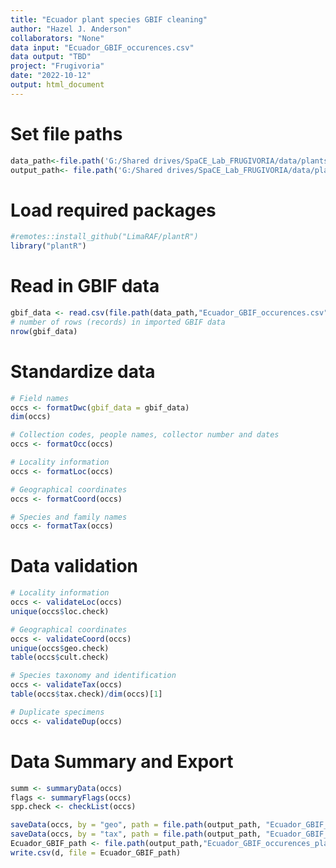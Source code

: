 ```yaml
---
title: "Ecuador plant species GBIF cleaning"
author: "Hazel J. Anderson"
collaborators: "None"
data input: "Ecuador_GBIF_occurences.csv"
data output: "TBD"
project: "Frugivoria"
date: "2022-10-12"
output: html_document
---
```


# Set file paths
```r
data_path<-file.path('G:/Shared drives/SpaCE_Lab_FRUGIVORIA/data/plants/L0')
output_path<- file.path('G:/Shared drives/SpaCE_Lab_FRUGIVORIA/data/plants/L1')
```

# Load required packages
```r
#remotes::install_github("LimaRAF/plantR")
library("plantR")
```

# Read in GBIF data
```r
gbif_data <- read.csv(file.path(data_path,"Ecuador_GBIF_occurences.csv"))
# number of rows (records) in imported GBIF data
nrow(gbif_data)
```



# Standardize data
```r
# Field names
occs <- formatDwc(gbif_data = gbif_data)
dim(occs)
```

```r
# Collection codes, people names, collector number and dates
occs <- formatOcc(occs)
```

```r
# Locality information
occs <- formatLoc(occs)
```

```r
# Geographical coordinates
occs <- formatCoord(occs)
```

```r
# Species and family names
occs <- formatTax(occs)
```

# Data validation
```r
# Locality information
occs <- validateLoc(occs)
unique(occs$loc.check)
```

```r
# Geographical coordinates
occs <- validateCoord(occs)
unique(occs$geo.check)
table(occs$cult.check)
```

```r
# Species taxonomy and identification
occs <- validateTax(occs)
table(occs$tax.check)/dim(occs)[1]
```

```r
# Duplicate specimens
occs <- validateDup(occs)
```                                                                   

# Data Summary and Export
```r
summ <- summaryData(occs)
flags <- summaryFlags(occs)
spp.check <- checkList(occs)
```

```r
saveData(occs, by = "geo", path = file.path(output_path, "Ecuador_GBIF_occurences_plantR_bygeo.csv"))
saveData(occs, by = "tax", path = file.path(output_path, "Ecuador_GBIF_occurences_plantR_bytax.csv"))
Ecuador_GBIF_path <- file.path(output_path,"Ecuador_GBIF_occurences_plantR.csv") 
write.csv(d, file = Ecuador_GBIF_path)
```

